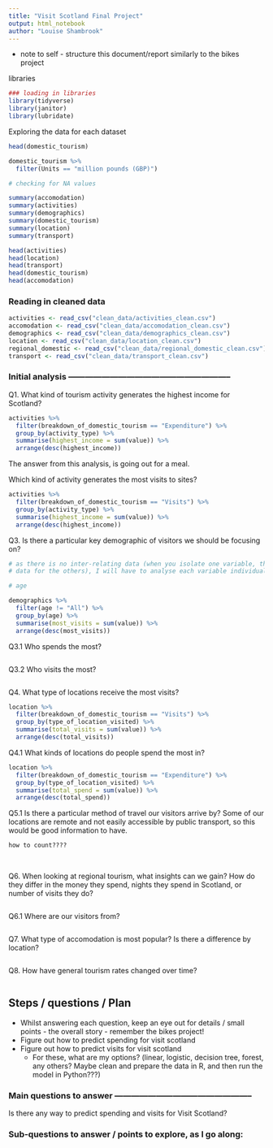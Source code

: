 ```yaml
---
title: "Visit Scotland Final Project"
output: html_notebook
author: "Louise Shambrook"
---
```


- note to self - structure this document/report similarly to the bikes project

libraries
```r
### loading in libraries
library(tidyverse)
library(janitor)
library(lubridate)

```

Exploring the data for each dataset
```r
head(domestic_tourism)

domestic_tourism %>%
  filter(Units == "million pounds (GBP)")

# checking for NA values

summary(accomodation)
summary(activities)
summary(demographics)
summary(domestic_tourism)
summary(location)
summary(transport)

head(activities)
head(location)
head(transport)
head(domestic_tourism)
head(accomodation)
```

### Reading in cleaned data

```r
activities <- read_csv("clean_data/activities_clean.csv")
accomodation <- read_csv("clean_data/accomodation_clean.csv")
demographics <- read_csv("clean_data/demographics_clean.csv")
location <- read_csv("clean_data/location_clean.csv")
regional_domestic <- read_csv("clean_data/regional_domestic_clean.csv")
transport <- read_csv("clean_data/transport_clean.csv")
```

### Initial analysis -----------------------------------------------------------

Q1.
What kind of tourism activity generates the highest income for Scotland?
```r
activities %>%
  filter(breakdown_of_domestic_tourism == "Expenditure") %>%
  group_by(activity_type) %>%
  summarise(highest_income = sum(value)) %>%
  arrange(desc(highest_income))
```
The answer from this analysis, is going out for a meal. 

Which kind of activity generates the most visits to sites?
```r
activities %>%
  filter(breakdown_of_domestic_tourism == "Visits") %>%
  group_by(activity_type) %>%
  summarise(highest_income = sum(value)) %>%
  arrange(desc(highest_income))
```

Q3. 
Is there a particular key demographic of visitors we should be focusing on?
```r
# as there is no inter-relating data (when you isolate one variable, there is no
# data for the others), I will have to analyse each variable individually.

# age

demographics %>%
  filter(age != "All") %>%
  group_by(age) %>%
  summarise(most_visits = sum(value)) %>%
  arrange(desc(most_visits))
```


Q3.1 Who spends the most?
```r

```

Q3.2 Who visits the most?
```r

```


Q4.
What type of locations receive the most visits? 
```r
location %>%
  filter(breakdown_of_domestic_tourism == "Visits") %>%
  group_by(type_of_location_visited) %>%
  summarise(total_visits = sum(value)) %>%
  arrange(desc(total_visits))
```

Q4.1
What kinds of locations do people spend the most in?
```r
location %>%
  filter(breakdown_of_domestic_tourism == "Expenditure") %>%
  group_by(type_of_location_visited) %>%
  summarise(total_spend = sum(value)) %>%
  arrange(desc(total_spend))
```

Q5.1
Is there a particular method of travel our visitors arrive by? Some of our locations are remote and not easily accessible by public transport, so this would be good information to have.
```r


how to count????
  
  
```

Q6.
When looking at regional tourism, what insights can we gain? How do they differ in the money they spend, nights they spend in Scotland, or number of visits they do?

```r


```

Q6.1
Where are our visitors from? 
```r

```

Q7.
What type of accomodation is most popular? Is there a difference by location?
```r

```

Q8.
How have general tourism rates changed over time?
```r

```




## Steps / questions / Plan

- Whilst answering each question, keep an eye out for details / small points - the overall story - remember the bikes project!
- Figure out how to predict spending for visit scotland
- Figure out how to predict visits for visit scotland
    - For these, what are my options? (linear, logistic, decision tree, forest, any others? Maybe clean and prepare the data in R, and then run the model in Python???)


### Main questions to answer --------------------------------------------------



Is there any way to predict spending and visits for Visit Scotland?


### Sub-questions to answer / points to explore, as I go along: